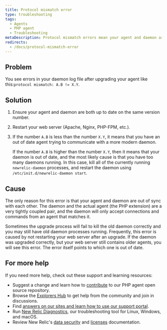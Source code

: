 ```yaml
---
title: Protocol mismatch error
type: troubleshooting
tags:
  - Agents
  - PHP agent
  - Troubleshooting
metaDescription: Protocol mismatch errors mean your agent and daemon are out of sync. Follow these steps to fix it.
redirects:
  - /docs/protocol-mismatch-error
---
```


## Problem

You see errors in your daemon log file after upgrading your agent like this:`protocol mismatch: A.B != X.Y`.

## Solution

1. Ensure your agent and daemon are both up to date on the same version number.
2. Restart your web server (Apache, Nginx, PHP-FPM, etc.).
3. If the number `A.B` is less than the number `X.Y`, it means that you have an out of date agent trying to communicate with a more modern daemon.

   If the number `A.B` is higher than the number `X.Y`, then it means that your daemon is out of date, and the most likely cause is that you have too many daemons running. In this case, kill all of the currently running `newrelic-daemon` processes, and restart the daemon using `/etc/init.d/newrelic-daemon start`.

## Cause

The only reason for this error is that your agent and daemon are out of sync with each other. The daemon and the actual agent (the PHP extension) are a very tightly coupled pair, and the daemon will only accept connections and commands from an agent that matches it.

Sometimes the upgrade process will fail to kill the old daemon correctly and you may still have old daemon processes running. Frequently, this error is caused by not restarting your web server after an upgrade. If the daemon was upgraded correctly, but your web server still contains older agents, you will see this error. The error itself points to which one is out of date.

## For more help

If you need more help, check out these support and learning resources:

* Suggest a change and learn how to [contribute](https://github.com/newrelic/newrelic-php-agent/issues) to our PHP agent open source repository.
* Browse the [Explorers Hub](https://discuss.newrelic.com/) to get help from the community and join in discussions.
* Find [answers on our sites and learn how to use our support portal](https://docs.newrelic.com/docs/using-new-relic/welcome-new-relic/get-started/find-help-use-support-portal/).
* Run [New Relic Diagnostics](https://docs.newrelic.com/docs/using-new-relic/cross-product-functions/troubleshooting/new-relic-diagnostics/), our troubleshooting tool for Linux, Windows, and macOS.
* Review New Relic's [data security](https://docs.newrelic.com/docs/security/) and [licenses](https://docs.newrelic.com/docs/licenses/) documentation.